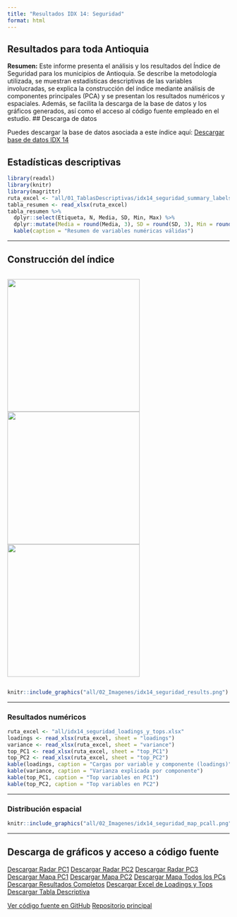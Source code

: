 ```yaml
---
title: "Resultados IDX 14: Seguridad"
format: html
---
```



## Resultados para toda Antioquia

**Resumen:**
Este informe presenta el análisis y los resultados del Índice de Seguridad para los municipios de Antioquia. Se describe la metodología utilizada, se muestran estadísticas descriptivas de las variables involucradas, se explica la construcción del índice mediante análisis de componentes principales (PCA) y se presentan los resultados numéricos y espaciales. Además, se facilita la descarga de la base de datos y los gráficos generados, así como el acceso al código fuente empleado en el estudio.
## Descarga de datos

Puedes descargar la base de datos asociada a este índice aquí:
[Descargar base de datos IDX 14](/03_DS/idx14_seguridad.xlsx)

## Estadísticas descriptivas

```r
library(readxl)
library(knitr)
library(magrittr)
ruta_excel <- "all/01_TablasDescriptivas/idx14_seguridad_summary_labels.xlsx"
tabla_resumen <- read_xlsx(ruta_excel)
tabla_resumen %>%
  dplyr::select(Etiqueta, N, Media, SD, Min, Max) %>%
  dplyr::mutate(Media = round(Media, 3), SD = round(SD, 3), Min = round(Min, 3), Max = round(Max, 3)) %>%
  kable(caption = "Resumen de variables numéricas válidas")
```

---

## Construcción del índice

<div style="display: flex; gap: 10px; justify-content: center; align-items: center;">
  <img src="all/idx14_seguridad_radar_PC1.png" width="300px" />
  <img src="all/idx14_seguridad_radar_PC2.png" width="300px" />
  <img src="all/idx14_seguridad_radar_PC3.png" width="300px" />
</div>

```r
knitr::include_graphics("all/02_Imagenes/idx14_seguridad_results.png")
```

---

### Resultados numéricos

```r
ruta_excel <- "all/idx14_seguridad_loadings_y_tops.xlsx"
loadings <- read_xlsx(ruta_excel, sheet = "loadings")
variance <- read_xlsx(ruta_excel, sheet = "variance")
top_PC1 <- read_xlsx(ruta_excel, sheet = "top_PC1")
top_PC2 <- read_xlsx(ruta_excel, sheet = "top_PC2")
kable(loadings, caption = "Cargas por variable y componente (loadings)")
kable(variance, caption = "Varianza explicada por componente")
kable(top_PC1, caption = "Top variables en PC1")
kable(top_PC2, caption = "Top variables en PC2")
```

---

### Distribución espacial

```r
knitr::include_graphics("all/02_Imagenes/idx14_seguridad_map_pcall.png")
```

---

## Descarga de gráficos y acceso a código fuente

<div class="btn-group" role="group">
  <a href="all/idx14_seguridad_radar_PC1.png" class="btn btn-primary" download>Descargar Radar PC1</a>
  <a href="all/idx14_seguridad_radar_PC2.png" class="btn btn-primary" download>Descargar Radar PC2</a>
  <a href="all/idx14_seguridad_radar_PC3.png" class="btn btn-primary" download>Descargar Radar PC3</a>
  <a href="all/02_Imagenes/idx14_seguridad_map_pc1.png" class="btn btn-info" download>Descargar Mapa PC1</a>
  <a href="all/02_Imagenes/idx14_seguridad_map_pc2.png" class="btn btn-info" download>Descargar Mapa PC2</a>
  <a href="all/02_Imagenes/idx14_seguridad_map_pcall.png" class="btn btn-info" download>Descargar Mapa Todos los PCs</a>
  <a href="all/02_Imagenes/idx14_seguridad_results.png" class="btn btn-success" download>Descargar Resultados Completos</a>
  <a href="all/idx14_seguridad_loadings_y_tops.xlsx" class="btn btn-warning" download>Descargar Excel de Loadings y Tops</a>
  <a href="all/01_TablasDescriptivas/idx14_seguridad_summary_labels.xlsx" class="btn btn-warning" download>Descargar Tabla Descriptiva</a>
</div>

<div class="btn-group" role="group">
  <a href="https://github.com/jcmunozmora/pulso_antioquia/tree/main/02_Code/AUX_Functions.R" class="btn btn-dark" target="_blank">Ver código fuente en GitHub</a>
  <a href="https://github.com/jcmunozmora/pulso_antioquia" class="btn btn-dark" target="_blank">Repositorio principal</a>
</div>
